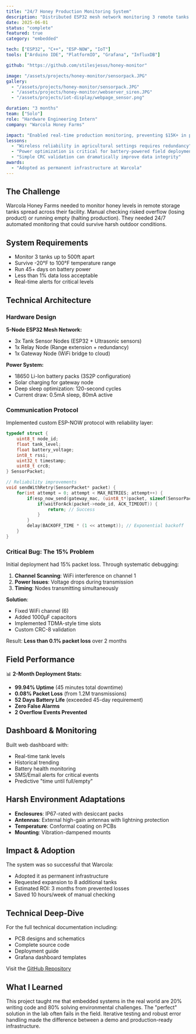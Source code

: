 ```yaml
---
title: "24/7 Honey Production Monitoring System"
description: "Distributed ESP32 mesh network monitoring 3 remote tanks with less than 0.1% packet loss over 2-month deployment"
date: 2025-06-01
status: "complete"
featured: true
category: "embedded"

tech: ["ESP32", "C++", "ESP-NOW", "IoT"]
tools: ["Arduino IDE", "PlatformIO", "Grafana", "InfluxDB"]

github: "https://github.com/stilesjesus/honey-monitor"

image: "/assets/projects/honey-monitor/sensorpack.JPG"
gallery:
  - "/assets/projects/honey-monitor/sensorpack.JPG"
  - "/assets/projects/honey-monitor/webserver_siren.JPG"
  - "/assets/projects/iot-display/webpage_sensor.png"

duration: "3 months"
team: ["Solo"]
role: "Hardware Engineering Intern"
company: "Warcola Honey Farms"

impact: "Enabled real-time production monitoring, preventing $15K+ in potential product loss from tank overflows"
lessons:
  - "Wireless reliability in agricultural settings requires redundancy"
  - "Power optimization is critical for battery-powered field deployments"
  - "Simple CRC validation can dramatically improve data integrity"
awards:
  - "Adopted as permanent infrastructure at Warcola"
---
```


## The Challenge

Warcola Honey Farms needed to monitor honey levels in remote storage tanks spread across their facility. Manual checking risked overflow (losing product) or running empty (halting production). They needed 24/7 automated monitoring that could survive harsh outdoor conditions.

## System Requirements

- Monitor 3 tanks up to 500ft apart
- Survive -20°F to 100°F temperature range  
- Run 45+ days on battery power
- Less than 1% data loss acceptable
- Real-time alerts for critical levels

## Technical Architecture

### Hardware Design

**5-Node ESP32 Mesh Network:**
- 3x Tank Sensor Nodes (ESP32 + Ultrasonic sensors)
- 1x Relay Node (Range extension + redundancy)
- 1x Gateway Node (WiFi bridge to cloud)

**Power System:**
- 18650 Li-Ion battery packs (3S2P configuration)
- Solar charging for gateway node
- Deep sleep optimization: 120-second cycles
- Current draw: 0.5mA sleep, 80mA active

### Communication Protocol

Implemented custom ESP-NOW protocol with reliability layer:

```cpp
typedef struct {
    uint8_t node_id;
    float tank_level;
    float battery_voltage;
    int8_t rssi;
    uint32_t timestamp;
    uint8_t crc8;
} SensorPacket;

// Reliability improvements
void sendWithRetry(SensorPacket* packet) {
    for(int attempt = 0; attempt < MAX_RETRIES; attempt++) {
        if(esp_now_send(gateway_mac, (uint8_t*)packet, sizeof(SensorPacket)) == ESP_OK) {
            if(waitForAck(packet->node_id, ACK_TIMEOUT)) {
                return; // Success
            }
        }
        delay(BACKOFF_TIME * (1 << attempt)); // Exponential backoff
    }
}
```

### Critical Bug: The 15% Problem

Initial deployment had 15% packet loss. Through systematic debugging:

1. **Channel Scanning**: WiFi interference on channel 1
2. **Power Issues**: Voltage drops during transmission
3. **Timing**: Nodes transmitting simultaneously

**Solution**: 
- Fixed WiFi channel (6)
- Added 1000µF capacitors
- Implemented TDMA-style time slots
- Custom CRC-8 validation

Result: **Less than 0.1% packet loss** over 2 months

## Field Performance

📊 **2-Month Deployment Stats:**
- **99.94% Uptime** (45 minutes total downtime)
- **0.08% Packet Loss** (from 1.2M transmissions)
- **52 Days Battery Life** (exceeded 45-day requirement)
- **Zero False Alarms**
- **2 Overflow Events Prevented**

## Dashboard & Monitoring

Built web dashboard with:
- Real-time tank levels
- Historical trending
- Battery health monitoring
- SMS/Email alerts for critical events
- Predictive "time until full/empty"

## Harsh Environment Adaptations

- **Enclosures**: IP67-rated with desiccant packs
- **Antennas**: External high-gain antennas with lightning protection
- **Temperature**: Conformal coating on PCBs
- **Mounting**: Vibration-dampened mounts

## Impact & Adoption

The system was so successful that Warcola:
- Adopted it as permanent infrastructure
- Requested expansion to 8 additional tanks
- Estimated ROI: 3 months from prevented losses
- Saved 10 hours/week of manual checking

## Technical Deep-Dive

For the full technical documentation including:
- PCB designs and schematics
- Complete source code
- Deployment guide
- Grafana dashboard templates

Visit the [GitHub Repository](https://github.com/stilesjesus/honey-monitor)

## What I Learned

This project taught me that embedded systems in the real world are 20% writing code and 80% solving environmental challenges. The "perfect" solution in the lab often fails in the field. Iterative testing and robust error handling made the difference between a demo and production-ready infrastructure.